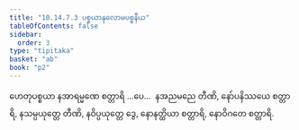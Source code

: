 ```yaml
---
title: "10.14.7.3 ပစ္စယာနုလောမပစ္စနီယ"
tableOfContents: false
sidebar:
  order: 3
type: "tipitaka"
basket: "ab"
book: "p2"
---
```



<DynamicBreadcrumb />

<Division number="470" book="p2" e="ch" v="38" p="559">

<Paragraph number="3523" book="p2">
ဟေတုပစ္စယာ နအာရမ္မဏေ စတ္တာရိ …ပေ…  နအညမညေ တီဏိ, နော်ပနိဿယေ စတ္တာရိ, နသမ္ပယုတ္တေ တီဏိ, နဝိပ္ပယုတ္တေ ဒွေ, နောနတ္ထိယာ စတ္တာရိ, နောဝိဂတေ စတ္တာရိ.
</Paragraph>
</Division>